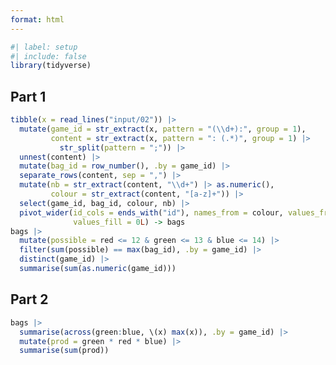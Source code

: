 ```yaml
---
format: html
---
```


```r
#| label: setup
#| include: false
library(tidyverse)
```

## Part 1

```r
tibble(x = read_lines("input/02")) |>
  mutate(game_id = str_extract(x, pattern = "(\\d+):", group = 1),
         content = str_extract(x, pattern = ": (.*)", group = 1) |> 
           str_split(pattern = ";")) |> 
  unnest(content) |> 
  mutate(bag_id = row_number(), .by = game_id) |> 
  separate_rows(content, sep = ",") |> 
  mutate(nb = str_extract(content, "\\d+") |> as.numeric(),
         colour = str_extract(content, "[a-z]+")) |> 
  select(game_id, bag_id, colour, nb) |>
  pivot_wider(id_cols = ends_with("id"), names_from = colour, values_from = nb,
              values_fill = 0L) -> bags
bags |> 
  mutate(possible = red <= 12 & green <= 13 & blue <= 14) |> 
  filter(sum(possible) == max(bag_id), .by = game_id) |> 
  distinct(game_id) |>
  summarise(sum(as.numeric(game_id)))
```


## Part 2

```r
bags |> 
  summarise(across(green:blue, \(x) max(x)), .by = game_id) |> 
  mutate(prod = green * red * blue) |> 
  summarise(sum(prod))
```

 
